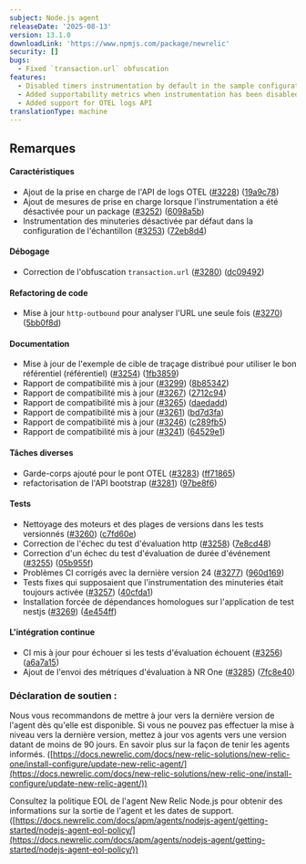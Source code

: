 ```yaml
---
subject: Node.js agent
releaseDate: '2025-08-13'
version: 13.1.0
downloadLink: 'https://www.npmjs.com/package/newrelic'
security: []
bugs:
  - Fixed `transaction.url` obfuscation
features:
  - Disabled timers instrumentation by default in the sample configuration
  - Added supportability metrics when instrumentation has been disabled for a package
  - Added support for OTEL logs API
translationType: machine
---
```


## Remarques

#### Caractéristiques

* Ajout de la prise en charge de l&apos;API de logs OTEL ([#3228](https://github.com/newrelic/node-newrelic/pull/3228)) ([19a9c78](https://github.com/newrelic/node-newrelic/commit/19a9c788c27f084618093d94a31b7badd5fcafd9))
* Ajout de mesures de prise en charge lorsque l&apos;instrumentation a été désactivée pour un package ([#3252](https://github.com/newrelic/node-newrelic/pull/3252)) ([6098a5b](https://github.com/newrelic/node-newrelic/commit/6098a5b24497029686f0253d68e2d3138e84a27b))
* Instrumentation des minuteries désactivée par défaut dans la configuration de l&apos;échantillon ([#3253](https://github.com/newrelic/node-newrelic/pull/3253)) ([72eb8d4](https://github.com/newrelic/node-newrelic/commit/72eb8d4450e2f2eb958d5faf472a94c2b93b0b81))

#### Débogage

* Correction de l&apos;obfuscation `transaction.url` ([#3280](https://github.com/newrelic/node-newrelic/pull/3280)) ([dc09492](https://github.com/newrelic/node-newrelic/commit/dc09492228e0ddae2598e0edd5403bd01cd3bbcd))

#### Refactoring de code

* Mise à jour `http-outbound` pour analyser l&apos;URL une seule fois ([#3270](https://github.com/newrelic/node-newrelic/pull/3270)) ([5bb0f8d](https://github.com/newrelic/node-newrelic/commit/5bb0f8d79ab9cf7100d323166302b509edce3ff1))

#### Documentation

* Mise à jour de l&apos;exemple de cible de traçage distribué pour utiliser le bon référentiel (référentiel) ([#3254](https://github.com/newrelic/node-newrelic/pull/3254)) ([1fb3859](https://github.com/newrelic/node-newrelic/commit/1fb3859ed905c03d601a5344436037969fcc1256))
* Rapport de compatibilité mis à jour ([#3299](https://github.com/newrelic/node-newrelic/pull/3299)) ([8b85342](https://github.com/newrelic/node-newrelic/commit/8b85342f35c7fe92287b227f48fb2d14079070bf))
* Rapport de compatibilité mis à jour ([#3267](https://github.com/newrelic/node-newrelic/pull/3267)) ([2712c94](https://github.com/newrelic/node-newrelic/commit/2712c94a07c13cea6dd7a488e6df960daba55307))
* Rapport de compatibilité mis à jour ([#3265](https://github.com/newrelic/node-newrelic/pull/3265)) ([daedadd](https://github.com/newrelic/node-newrelic/commit/daedadde1766ddb8b0d94b6d9599bdd246073576))
* Rapport de compatibilité mis à jour ([#3261](https://github.com/newrelic/node-newrelic/pull/3261)) ([bd7d3fa](https://github.com/newrelic/node-newrelic/commit/bd7d3fa1bed4ce312ef7609fc2dd87aa348ed2b6))
* Rapport de compatibilité mis à jour ([#3246](https://github.com/newrelic/node-newrelic/pull/3246)) ([c289fb5](https://github.com/newrelic/node-newrelic/commit/c289fb5d241c85c6ff4d20c5a54222178475ce33))
* Rapport de compatibilité mis à jour ([#3241](https://github.com/newrelic/node-newrelic/pull/3241)) ([64529e1](https://github.com/newrelic/node-newrelic/commit/64529e189e409cfedf552f8c212a36997df408b4))

#### Tâches diverses

* Garde-corps ajouté pour le pont OTEL ([#3283](https://github.com/newrelic/node-newrelic/pull/3283)) ([ff71865](https://github.com/newrelic/node-newrelic/commit/ff718658754d711b3b837e5ad633a8da4feeba7e))
* refactorisation de l&apos;API bootstrap ([#3281](https://github.com/newrelic/node-newrelic/pull/3281)) ([97be8f6](https://github.com/newrelic/node-newrelic/commit/97be8f6b67c364a5a720d2889989ce3dfacb2cf5))

#### Tests

* Nettoyage des moteurs et des plages de versions dans les tests versionnés ([#3260](https://github.com/newrelic/node-newrelic/pull/3260)) ([c7fd60e](https://github.com/newrelic/node-newrelic/commit/c7fd60e938aaaf9b13dc4055f6aff02508ae554c))
* Correction de l&apos;échec du test d&apos;évaluation http ([#3258](https://github.com/newrelic/node-newrelic/pull/3258)) ([7e8cd48](https://github.com/newrelic/node-newrelic/commit/7e8cd480786f7d971a8c6263c6cc82e92fbc0fe1))
* Correction d&apos;un échec du test d&apos;évaluation de durée d&apos;événement ([#3255](https://github.com/newrelic/node-newrelic/pull/3255)) ([05b955f](https://github.com/newrelic/node-newrelic/commit/05b955fb6ff2a470b82436964eeeaed8e93962ae))
* Problèmes CI corrigés avec la dernière version 24 ([#3277](https://github.com/newrelic/node-newrelic/pull/3277)) ([960d169](https://github.com/newrelic/node-newrelic/commit/960d169122fc821a432eb7c200ba713963b66289))
* Tests fixes qui supposaient que l&apos;instrumentation des minuteries était toujours activée ([#3257](https://github.com/newrelic/node-newrelic/pull/3257)) ([40cfda1](https://github.com/newrelic/node-newrelic/commit/40cfda159a86f7c83bdfc783480ad56183098b45))
* Installation forcée de dépendances homologues sur l&apos;application de test nestjs ([#3269](https://github.com/newrelic/node-newrelic/pull/3269)) ([4e454ff](https://github.com/newrelic/node-newrelic/commit/4e454ffabef4aa6a731bc07bb730d29e726b4713))

#### L&apos;intégration continue

* CI mis à jour pour échouer si les tests d&apos;évaluation échouent ([#3256](https://github.com/newrelic/node-newrelic/pull/3256)) ([a6a7a15](https://github.com/newrelic/node-newrelic/commit/a6a7a15d1d8d1241ca88c9d3c33ec537fe5c0164))
* Ajout de l&apos;envoi des métriques d&apos;évaluation à NR One ([#3285](https://github.com/newrelic/node-newrelic/pull/3285)) ([7fc8e40](https://github.com/newrelic/node-newrelic/commit/7fc8e40e3d9995fd161b85e4e0ef92501aed9369))

### Déclaration de soutien :

Nous vous recommandons de mettre à jour vers la dernière version de l&apos;agent dès qu&apos;elle est disponible. Si vous ne pouvez pas effectuer la mise à niveau vers la dernière version, mettez à jour vos agents vers une version datant de moins de 90 jours. En savoir plus sur la façon de tenir les agents informés. ([https://docs.newrelic.com/docs/new-relic-solutions/new-relic-one/install-configure/update-new-relic-agent/](https://docs.newrelic.com/docs/new-relic-solutions/new-relic-one/install-configure/update-new-relic-agent/))

Consultez la politique EOL de l&apos;agent New Relic Node.js pour obtenir des informations sur la sortie de l&apos;agent et les dates de support. ([https://docs.newrelic.com/docs/apm/agents/nodejs-agent/getting-started/nodejs-agent-eol-policy/](https://docs.newrelic.com/docs/apm/agents/nodejs-agent/getting-started/nodejs-agent-eol-policy/))
